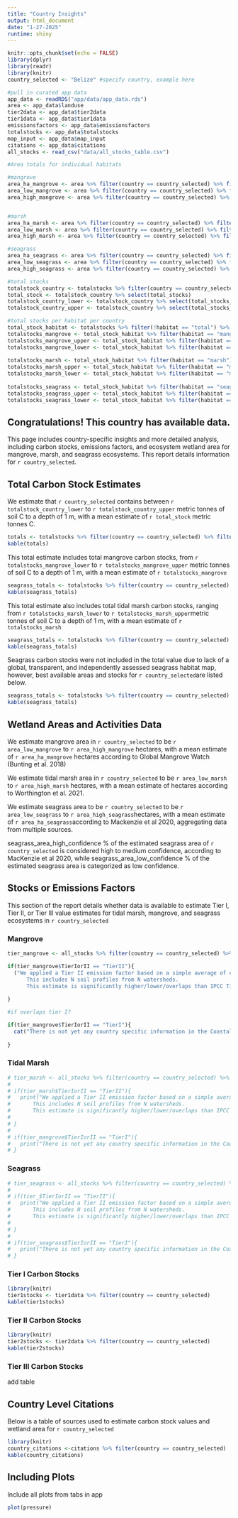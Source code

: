 ```yaml
---
title: "Country Insights"
output: html_document
date: "1-27-2025"
runtime: shiny
---
```


```r
knitr::opts_chunk$set(echo = FALSE)
library(dplyr)
library(readr)
library(knitr)
country_selected <- "Belize" #specify country, example here 

#pull in curated app data 
app_data <- readRDS("app/data/app_data.rds")
area <- app_data$landuse
tier2data <- app_data$tier2data
tier1data <- app_data$tier1data
emissionsfactors <- app_data$emissionsfactors
totalstocks <- app_data$totalstocks
map_input <- app_data$map_input
citations <- app_data$citations
all_stocks <- read_csv("data/all_stocks_table.csv")
```

```r
#Area totals for individual habitats 

#mangrove
area_ha_mangrove <- area %>% filter(country == country_selected) %>% filter(habitat == "mangrove") %>% select(area_ha) 
area_low_mangrove <- area %>% filter(country == country_selected) %>% filter(habitat == "mangrove") %>% select(hectare_LowerCI)
area_high_mangrove <- area %>% filter(country == country_selected) %>% filter(habitat == "marsh") %>% select(hectare_UpperCI)


#marsh
area_ha_marsh <- area %>% filter(country == country_selected) %>% filter(habitat == "marsh") %>% select(area_ha)
area_low_marsh <- area %>% filter(country == country_selected) %>% filter(habitat == "marsh") %>% select(hectare_LowerCI)
area_high_marsh <- area %>% filter(country == country_selected) %>% filter(habitat == "marsh") %>% select(hectare_UpperCI)

#seagrass
area_ha_seagrass <- area %>% filter(country == country_selected) %>% filter(habitat == "seagrass") %>% select(area_ha)
area_low_seagrass <- area %>% filter(country == country_selected) %>% filter(habitat == "seagrass") %>% select(hectare_LowerCI)
area_high_seagrass <- area %>% filter(country == country_selected) %>% filter(habitat == "seagrass") %>% select(hectare_UpperCI)


```

```r
#total stocks
totalstock_country <- totalstocks %>% filter(country == country_selected) %>% filter(habitat == "total")
total_stock <- totalstock_country %>% select(total_stocks)
totalstock_country_lower <- totalstock_country %>% select(total_stocks_lower)
totalstock_country_upper <- totalstock_country %>% select(total_stocks_upper)

#total stocks per habitat per country
total_stock_habitat <- totalstocks %>% filter(!habitat == "total") %>% filter(country == country_selected) 
totalstocks_mangrove <- total_stock_habitat %>% filter(habitat == "mangrove") %>% select(total_stocks)
totalstocks_mangrove_upper <- total_stock_habitat %>% filter(habitat == "mangrove") %>% select(total_stocks_upper)
totalstocks_mangrove_lower <- total_stock_habitat %>% filter(habitat == "mangrove") %>% select(total_stocks_lower)
  
totalstocks_marsh <- total_stock_habitat %>% filter(habitat == "marsh") %>% select(total_stocks)
totalstocks_marsh_upper <- total_stock_habitat %>% filter(habitat == "marsh") %>% select(total_stocks_upper)
totalstocks_marsh_lower <- total_stock_habitat %>% filter(habitat == "marsh") %>% select(total_stocks_lower)
  
totalstocks_seagrass <- total_stock_habitat %>% filter(habitat == "seagrass") %>% select(total_stocks)
totalstocks_seagrass_upper <- total_stock_habitat %>% filter(habitat == "seagrass") %>% select(total_stocks_upper)
totalstocks_seagrass_lower <- total_stock_habitat %>% filter(habitat == "seagrass") %>% select(total_stocks_lower)


```

## Congratulations! This country has available data.

This page includes country-specific insights and more detailed analysis, including carbon stocks, emissions factors, and ecosystem wetland area for mangrove, marsh, and seagrass ecosystems. This report details information for `r country_selected`.


## Total Carbon Stock Estimates 

We estimate that `r country_selected` contains between `r totalstock_country_lower` to 
`r totalstock_country_upper` metric tonnes of soil C to a depth of 1 m, with a mean estimate of `r total_stock` metric tonnes C. 

```r
totals <- totalstocks %>% filter(country == country_selected) %>% filter(habitat == "total")
kable(totals)
```

This total estimate includes total mangrove carbon stocks, from `r totalstocks_mangrove_lower` to `r totalstocks_mangrove_upper` metric tonnes of soil C to a depth of 1 m, with
a mean estimate of `r totalstocks_mangrove`

```r
seagrass_totals <- totalstocks %>% filter(country == country_selected) %>% filter(habitat == "seagrass")
kable(seagrass_totals)
```

This total estimate also includes total tidal marsh carbon stocks, ranging from `r totalstocks_marsh_lower` to `r totalstocks_marsh_upper`metric tonnes of soil C to a depth of 1 m, with a mean estimate of `r totalstocks_marsh`

```r
seagrass_totals <- totalstocks %>% filter(country == country_selected) %>% filter(habitat == "seagrass")
kable(seagrass_totals)
```

Seagrass carbon stocks were not included in the total value due to lack of a global, transparent, and independently assessed seagrass habitat map, however, best available areas and stocks for `r country_selected`are listed below. 

```r
seagrass_totals <- totalstocks %>% filter(country == country_selected) %>% filter(habitat == "seagrass")
kable(seagrass_totals)
```


## Wetland Areas and Activities Data 

We estimate mangrove area in `r country_selected` to be `r area_low_mangrove` to `r area_high_mangrove` hectares, with a mean estimate of `r area_ha_mangrove` hectares according to Global Mangrove Watch (Bunting et al. 2018)

We estimate tidal marsh area in `r country_selected` to be `r area_low_marsh` to `r area_high_marsh` hectares, with a mean estimate of hectares according to Worthington et al. 2021. 

We estimate seagrass area to be `r country_selected` to be `r area_low_seagrass` to `r area_high_seagrass`hectares, with a mean estimate of `r area_ha_seagrass`according to Mackenzie et al 2020, aggregating data from multiple sources. 

seagrass_area_high_confidence % of the estimated seagrass area of `r country_selected` is considered high to medium confidence, according to MacKenzie et al 2020, while seagrass_area_low_confidence % of the estimated seagrass area is categorized as low confidence. 


## Stocks or Emissions Factors

This section of the report details whether data is available to estimate Tier I, Tier II, or Tier III value estimates for tidal marsh, mangrove, and seagrass ecosystems in `r country_selected`

### Mangrove

```r
tier_mangrove <- all_stocks %>% filter(country == country_selected) %>% filter(habitat == "mangrove")

if(tier_mangrove$TierIorII == "TierII"){
  ("We applied a Tier II emission factor based on a simple average of country specific data queried from the Coastal Carbon Atlas.
      This includes N soil profiles from N watersheds.
      This estimate is significantly higher/lower/overlaps than IPCC Tier I estimates.")
  
}

#if overlaps tier I? 

if(tier_mangrove$TierIorII == "TierI"){
  cat("There is not yet any country specific information in the Coastal Carbon Atlas, so we instead applied IPCC Tier I estimates")
  
}
```


### Tidal Marsh 

```r
# tier_marsh <- all_stocks %>% filter(country == country_selected) %>% filter(habitat == "marsh")
# 
# if(tier_marsh$TierIorII == "TierII"){
#   print("We applied a Tier II emission factor based on a simple average of country specific data queried from the Coastal Carbon Atlas.
#       This includes N soil profiles from N watersheds.
#       This estimate is significantly higher/lower/overlaps than IPCC Tier I estimates.")
#   
# }
# 
# if(tier_mangrove$TierIorII == "TierI"){
#   print("There is not yet any country specific information in the Coastal Carbon Atlas, so we instead applied IPCC Tier I estimates")
# }

```


### Seagrass 

```r
# tier_seagrass <- all_stocks %>% filter(country == country_selected) %>% filter(habitat == "seagrass")
# 
# if(tier_$TierIorII == "TierII"){
#   print("We applied a Tier II emission factor based on a simple average of country specific data queried from the Coastal Carbon Atlas.
#       This includes N soil profiles from N watersheds.
#       This estimate is significantly higher/lower/overlaps than IPCC Tier I estimates.")
#   
# }
# 
# if(tier_seagrass$TierIorII == "TierI"){
#   print("There is not yet any country specific information in the Coastal Carbon Atlas, so we instead applied IPCC Tier I estimates")
# }

```



### Tier I Carbon Stocks 

```r
library(knitr)
tier1stocks <- tier1data %>% filter(country == country_selected)
kable(tier1stocks)
```


### Tier II Carbon Stocks 

```r
library(knitr)
tier2stocks <- tier2data %>% filter(country == country_selected)
kable(tier2stocks)
```


### Tier III Carbon Stocks 
 add table 




## Country Level Citations

Below is a table of sources used to estimate carbon stock values and wetland area for `r country_selected`
```r
library(knitr)
country_citations <-citations %>% filter(country == country_selected)
kable(country_citations)
```



## Including Plots

Include all plots from tabs in app 

```r
plot(pressure)
```





